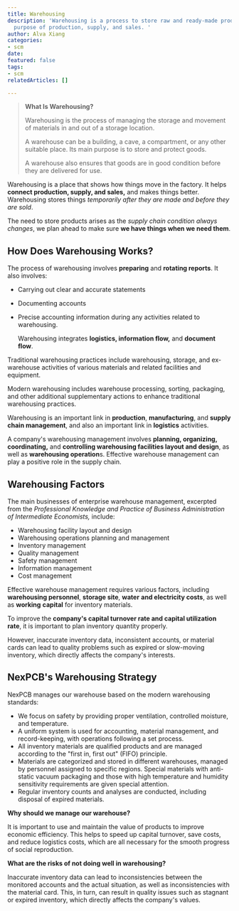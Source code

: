 ```yaml
---
title: Warehousing
description: 'Warehousing is a process to store raw and ready-made products for the
  purpose of production, supply, and sales. '
author: Alva Xiang
categories:
- scm
date: 
featured: false
tags:
- scm
relatedArticles: []

---
```

> **What Is Warehousing?**
>
> Warehousing is the process of managing the storage and movement of materials in and out of a storage location. 
>
> A warehouse can be a building, a cave, a compartment, or any other suitable place. Its main purpose is to store and protect goods. 
>
> A warehouse also ensures that goods are in good condition before they are delivered for use.

Warehousing is a place that shows how things move in the factory. It helps **connect production, supply, and sales,** and makes things better. Warehousing stores things _temporarily after they are made and before they are sold_. 

The need to store products arises as the _supply chain condition always changes_, we plan ahead to make sure **we have things when we need them**.

## How Does Warehousing Works?

The process of warehousing involves **preparing** and **rotating reports**. It also involves:

* Carrying out clear and accurate statements 
* Documenting accounts
* Precise accounting information during any activities related to warehousing.

  Warehousing integrates **logistics, information flow,** and **document flow**.

Traditional warehousing practices include warehousing, storage, and ex-warehouse activities of various materials and related facilities and equipment. 

Modern warehousing includes warehouse processing, sorting, packaging, and other additional supplementary actions to enhance traditional warehousing practices. 

Warehousing is an important link in **production**, **manufacturing**, and **supply chain management**, and also an important link in **logistics** activities.

A company's warehousing management involves **planning, organizing, coordinating,** and **controlling warehousing facilities layout and design**, as well as **warehousing operation**s. Effective warehouse management can play a positive role in the supply chain.

## Warehousing Factors

The main businesses of enterprise warehouse management, excerpted from the _Professional Knowledge and Practice of Business Administration of Intermediate Economists,_ include:

* Warehousing facility layout and design
* Warehousing operations planning and management
* Inventory management
* Quality management
* Safety management
* Information management
* Cost management

Effective warehouse management requires various factors, including **warehousing personnel**, **storage site**, **water** **and electricity costs**, as well as **working** **capital** for inventory materials. 

To improve the **company's capital turnover rate and capital utilization rate**, it is important to plan inventory quantity properly. 

However, inaccurate inventory data, inconsistent accounts, or material cards can lead to quality problems such as expired or slow-moving inventory, which directly affects the company's interests.

## NexPCB's Warehousing Strategy

NexPCB manages our warehouse based on the modern warehousing standards:

* We focus on safety by providing proper ventilation, controlled moisture, and temperature.
* A uniform system is used for accounting, material management, and record-keeping, with operations following a set process.
* All inventory materials are qualified products and are managed according to the "first in, first out" (FIFO) principle.
* Materials are categorized and stored in different warehouses, managed by personnel assigned to specific regions. Special materials with anti-static vacuum packaging and those with high temperature and humidity sensitivity requirements are given special attention.
* Regular inventory counts and analyses are conducted, including disposal of expired materials.

**Why should we manage our warehouse?**

It is important to use and maintain the value of products to improve economic efficiency. This helps to speed up capital turnover, save costs, and reduce logistics costs, which are all necessary for the smooth progress of social reproduction.

**What are the risks of not doing well in warehousing?**

Inaccurate inventory data can lead to inconsistencies between the monitored accounts and the actual situation, as well as inconsistencies with the material card. This, in turn, can result in quality issues such as stagnant or expired inventory, which directly affects the company's values.